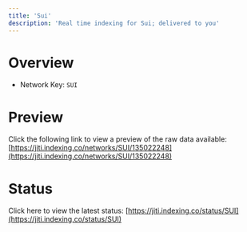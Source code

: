 ```yaml
---
title: 'Sui'
description: 'Real time indexing for Sui; delivered to you'
---
```


# Overview
- Network Key: `SUI`

# Preview
Click the following link to view a preview of the raw data available: [https://jiti.indexing.co/networks/SUI/135022248](https://jiti.indexing.co/networks/SUI/135022248)

# Status
Click here to view the latest status: [https://jiti.indexing.co/status/SUI](https://jiti.indexing.co/status/SUI)
